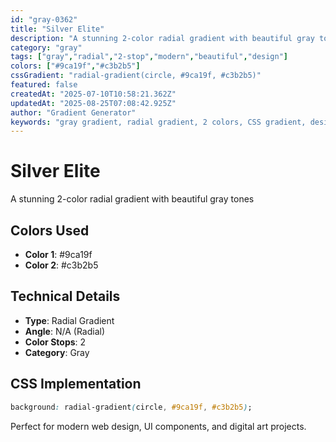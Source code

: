 ```yaml
---
id: "gray-0362"
title: "Silver Elite"
description: "A stunning 2-color radial gradient with beautiful gray tones"
category: "gray"
tags: ["gray","radial","2-stop","modern","beautiful","design"]
colors: ["#9ca19f","#c3b2b5"]
cssGradient: "radial-gradient(circle, #9ca19f, #c3b2b5)"
featured: false
createdAt: "2025-07-10T10:58:21.362Z"
updatedAt: "2025-08-25T07:08:42.925Z"
author: "Gradient Generator"
keywords: "gray gradient, radial gradient, 2 colors, CSS gradient, design, #9ca19f, #c3b2b5"
---
```


# Silver Elite

A stunning 2-color radial gradient with beautiful gray tones

## Colors Used
- **Color 1**: #9ca19f
- **Color 2**: #c3b2b5

## Technical Details
- **Type**: Radial Gradient
- **Angle**: N/A (Radial)
- **Color Stops**: 2
- **Category**: Gray

## CSS Implementation
```css
background: radial-gradient(circle, #9ca19f, #c3b2b5);
```

Perfect for modern web design, UI components, and digital art projects.
